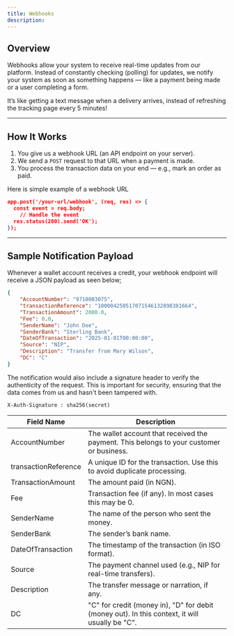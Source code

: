```yaml
---
title: Webhooks
description:
---
```


## Overview

Webhooks allow your system to receive real-time updates from our platform. Instead of constantly checking (polling) for updates, we notify your system as soon as something happens — like a payment being made or a user completing a form.

It’s like getting a text message when a delivery arrives, instead of refreshing the tracking page every 5 minutes!

---

## How It Works

1. You give us a webhook URL (an API endpoint on your server).
2. We send a `POST` request to that URL when a payment is made.
3. You process the transaction data on your end — e.g., mark an order as paid.

Here is simple example of a webhook URL

```json
app.post('/your-url/webhook', (req, res) => {
  const event = req.body;
    // Handle the event
  res.status(200).send('OK');
});
```

---

## Sample Notification Payload

Whenever a wallet account receives a credit, your webhook endpoint will receive a JSON payload as seen below;

```json
{
	"AccountNumber": "9710003075",
	"transactionReference": "100004250517071546132898381664",
	"TransactionAmount": 2000.0,
	"Fee": 0.0,
	"SenderName": "John Doe",
	"SenderBank": "Sterling Bank",
	"DateOfTransaction": "2025-01-01T00:00:00",
	"Source": "NIP",
	"Description": "Transfer from Mary Wilson",
	"DC": "C"
}
```

<Info>
The notification would also include a signature header to verify the authenticity of the request. This is important for security, ensuring that the data comes from us and hasn't been tampered with.

`X-Auth-Signature : sha256(secret)`

</Info>

| Field Name           | Description                                                                                    |
| -------------------- | ---------------------------------------------------------------------------------------------- |
| AccountNumber        | The wallet account that received the payment. This belongs to your customer or business.       |
| transactionReference | A unique ID for the transaction. Use this to avoid duplicate processing.                       |
| TransactionAmount    | The amount paid (in NGN).                                                                      |
| Fee                  | Transaction fee (if any). In most cases this may be 0.                                         |
| SenderName           | The name of the person who sent the money.                                                     |
| SenderBank           | The sender’s bank name.                                                                        |
| DateOfTransaction    | The timestamp of the transaction (in ISO format).                                              |
| Source               | The payment channel used (e.g., NIP for real-time transfers).                                  |
| Description          | The transfer message or narration, if any.                                                     |
| DC                   | "C" for credit (money in), "D" for debit (money out). In this context, it will usually be "C". |
